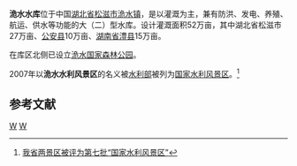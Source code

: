 {{Infobox Reservoir | 
|name                     = 洈水水库
|nickname                 = 
|image                    = 
|image_caption            = 
|map                      = 
|map_caption              = 
|pushpin_map              = China
|pushpin_map_caption      = 洈水水库在中国的位置
|code                     = BFF14302662
|class                    = 大（二）型[[水库|水库]]
|location_of_reservoir    = [[湖北省|湖北省]][[松滋市|松滋市]][[洈水镇|洈水镇]]
|location_of_dam          = 
|inflow                   = 
|outflow                  = [[洈水|洈水]]
|catchment_area           = 1142
|reservoir_area           = 
|mean_depth               = 
|maximum_depth            = 
|flood_level              = 
|normal_water_level       = 
|dead_water_level         = 
|water_quality            = 
|island                   = 
|maximum_storage_capacity = 5.12 亿
|normal_storage_capacity  = 
|dead_storage_capacity    = 
|type_of_dam              = 
|elevation_of_dam         = 
|height_of_dam            = 
|length_of_dam            = 
|width_of_dam             = 
|installed_capacity       = 12400kw
|irrigated_area           = 52万亩
|start                    = 1958年
|complete                 = 1970年
|cost                     = 
|emigrate                 = 
|latd = 29
|latm = 57
|lats = 45
|latNS = N
|longd = 111
|longm = 34
|longs = 31
|longEW = E
|website = http://www.weishui.net.cn/
|footnotes = <ref>[http://www.jzslw.gov.cn/xinxi/list2.asp?id=957 荆州市洈水水库工程简介]{{dead link|date=2018年3月 |bot=InternetArchiveBot |fix-attempted=yes }}</ref>
}}
'''洈水水库'''位于中国[[湖北省|湖北省]][[松滋市|松滋市]][[洈水镇|洈水镇]]，是以灌溉为主，兼有防洪、发电、养殖、航运、供水等功能的大（二）型水库。设计灌溉面积52万亩，其中湖北省松滋市27万亩、[[公安县|公安县]]10万亩、[[湖南省|湖南省]][[澧县|澧县]]15万亩。

在库区北侧已设立[[洈水国家森林公园|洈水国家森林公园]]。

2007年以'''洈水水利风景区'''的名义被[[水利部|水利部]]被列为[[国家水利风景区|国家水利风景区]]。<ref>[http://www.hubeiwater.gov.cn/water2006_1/show_slwh.asp?id=12829&Sector=%D0%FB%B4%AB%D6%D0%D0%C4&stype=%CB%AE%C0%FB%CE%C4%BB%AF&lb=%CB%AE%C0%FB%C2%C3%D3%CE 我省两景区被评为第七批“国家水利风景区”]{{Dead link|date=2018年8月 |bot=InternetArchiveBot |fix-attempted=yes }}</ref>

==参考文献==
{{reflist}}

[[Category:湖北水库|W]]
[[Category:松滋市|W]]